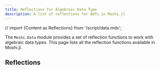 ```yaml
---
title: Reflections for Algebraic Data Type
description: A list of reflections for ADTs in Moshi.jl
---
```


// import {Content as Reflections} from '/script/data.mdx';

The `Moshi.Data` module provides a set of reflection functions to work with algebraic data types. This page lists all the reflection functions available in Moshi.jl.

## Reflections

<JuliaDoc module="Moshi.Data"/>
